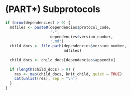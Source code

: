 # (PART\*) Subprotocols {-} 

```r
if (nrow(dependencies) > 0) {
  mdfiles <- paste0(dependencies$protocol_code,
                    "-", 
                    dependencies$version_number, 
                    ".md")
  child_docs <- file.path(dependencies$version_number,
                          mdfiles)
  
  child_docs <- child_docs[dependencies$appendix]
  
  if (length(child_docs) > 0) {
    res <- map(child_docs, knit_child, quiet = TRUE)
    cat(unlist(res), sep = "\n")
  }
}
```
